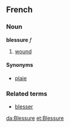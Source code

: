 ==French==
===Noun===
'''blessure''' ''f''
#[[wound]]

====Synonyms====
*[[plaie]]

===Related terms===
*[[blesser]]

[[da:Blessure]]
[[et:Blessure]]